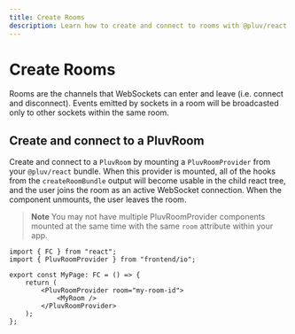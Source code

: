 ```yaml
---
title: Create Rooms
description: Learn how to create and connect to rooms with @pluv/react.
---
```



# Create Rooms

Rooms are the channels that WebSockets can enter and leave (i.e. connect and disconnect). Events emitted by sockets in a room will be broadcasted only to other sockets within the same room.

## Create and connect to a PluvRoom

Create and connect to a `PluvRoom` by mounting a `PluvRoomProvider` from your `@pluv/react` bundle. When this provider is mounted, all of the hooks from the `createRoomBundle` output will become usable in the child react tree, and the user joins the room as an active WebSocket connection. When the component unmounts, the user leaves the room.

> **Note**
> You may not have multiple PluvRoomProvider components mounted at the same time with the same `room` attribute within your app.

```tsx
import { FC } from "react";
import { PluvRoomProvider } from "frontend/io";

export const MyPage: FC = () => {
    return (
        <PluvRoomProvider room="my-room-id">
            <MyRoom />
        </PluvRoomProvider>
    );
};
```

